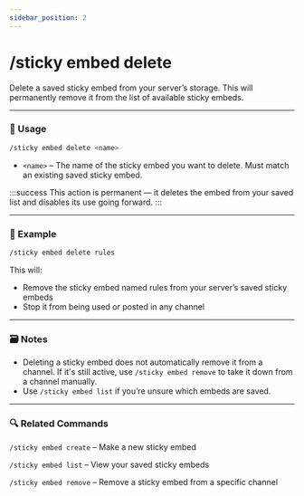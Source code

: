 ```yaml
---
sidebar_position: 2
---
```


# /sticky embed delete

Delete a saved sticky embed from your server’s storage. This will permanently remove it from the list of available sticky embeds.

<hr className="md-divider-gradient" />

### 💬 Usage
```bash
/sticky embed delete <name>
```
- `<name>` – The name of the sticky embed you want to delete. Must match an existing saved sticky embed.

:::success
This action is permanent — it deletes the embed from your saved list and disables its use going forward.
:::

<hr className="md-divider-gradient" />

### 📌 Example
```bash
/sticky embed delete rules
```
This will:
- Remove the sticky embed named rules from your server’s saved sticky embeds
- Stop it from being used or posted in any channel

<hr className="md-divider-gradient" />

### 🗃️ Notes
- Deleting a sticky embed does not automatically remove it from a channel. If it's still active, use `/sticky embed remove` to take it down from a channel manually.
- Use `/sticky embed list` if you’re unsure which embeds are saved.

<hr className="md-divider-gradient" />

### 🔍 Related Commands
`/sticky embed create` – Make a new sticky embed

`/sticky embed list` – View your saved sticky embeds

`/sticky embed remove` – Remove a sticky embed from a specific channel